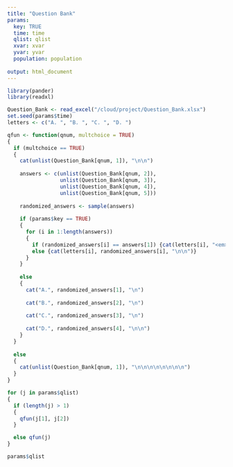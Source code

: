 ```yaml
---
title: "Question Bank"
params:
  key: TRUE
  time: time
  qlist: qlist
  xvar: xvar
  yvar: yvar
  population: population
  
output: html_document
---
```


```r
library(pander)
library(readxl)

Question_Bank <- read_excel("/cloud/project/Question_Bank.xlsx")
set.seed(params$time)
letters <- c("A. ", "B. ", "C. ", "D. ")
```


```r

qfun <- function(qnum, multchoice = TRUE) 
{
  if (multchoice == TRUE)
  {
    cat(unlist(Question_Bank[qnum, 1]), "\n\n")
         
    answers <- c(unlist(Question_Bank[qnum, 2]),
                 unlist(Question_Bank[qnum, 3]),
                 unlist(Question_Bank[qnum, 4]),
                 unlist(Question_Bank[qnum, 5]))
    
    randomized_answers <- sample(answers)
    
    if (params$key == TRUE)
    {
      for (i in 1:length(answers))
      {
        if (randomized_answers[i] == answers[1]) {cat(letters[i], "<em>", randomized_answers[i], "</em>", "\n")}
        else {cat(letters[i], randomized_answers[i], "\n\n")}
      }
    }
    
    else 
    {
      cat("A.", randomized_answers[1], "\n")
              
      cat("B.", randomized_answers[2], "\n")
            
      cat("C.", randomized_answers[3], "\n")   
            
      cat("D.", randomized_answers[4], "\n\n") 
    }
  }
  
  else
  {
    cat(unlist(Question_Bank[qnum, 1]), "\n\n\n\n\n\n\n\n")
  }
}
```

```r

for (j in params$qlist)
{
  if (length(j) > 1)
  {
    qfun(j[1], j[2])
  }

  else qfun(j)
}

```

```r
params$qlist
```

